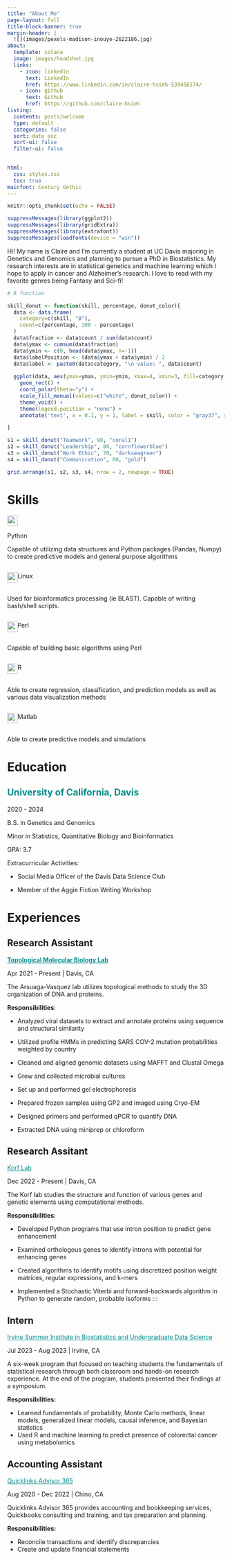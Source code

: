 ```yaml
---
title: "About Me"
page-layout: full
title-block-banner: true
margin-header: |
  ![](images/pexels-madison-inouye-2622186.jpg)
about:
  template: solana
  image: images/headshot.jpg
  links:
    - icon: linkedin
      text: LinkedIn
      href: https://www.linkedin.com/in/claire-hsieh-539456174/
    - icon: github
      text: Github
      href: https://github.com/claire-hsieh
listing:
  contents: posts/welcome
  type: default
  categories: false
  sort: date asc
  sort-ui: false
  filter-ui: false

  
html:
  css: styles.css
  toc: true
mainfont: Century Gothic
---
```


```r
knitr::opts_chunk$set(echo = FALSE)
```

```r
suppressMessages(library(ggplot2))
suppressMessages(library(gridExtra))
suppressMessages(library(extrafont))
suppressMessages(loadfonts(device = "win"))
```

Hi! My name is Claire and I'm currently a student at UC Davis majoring in Genetics and Genomics and planning to pursue a PhD in Biostatistics. My research interests are in statistical genetics and machine learning which I hope to apply in cancer and Alzheimer's research. I love to read with my favorite genres being Fantasy and Sci-fi!

```r
# R function

skill_donut <- function(skill, percentage, donut_color){
  data <- data.frame(
    category=c(skill, "B"),
    count=c(percentage, 100 - percentage)
  )
  data$fraction <- data$count / sum(data$count)
  data$ymax <- cumsum(data$fraction)
  data$ymin <- c(0, head(data$ymax, n=-1))
  data$labelPosition <- (data$ymax + data$ymin) / 2
  data$label <- paste0(data$category, "\n value: ", data$count)
  
  ggplot(data, aes(ymax=ymax, ymin=ymin, xmax=4, xmin=3, fill=category)) +
    geom_rect() +
    coord_polar(theta="y") +
    scale_fill_manual(values=c("white", donut_color)) +
    theme_void() +
    theme(legend.position = "none") +
    annotate('text', x = 0.1, y = 1, label = skill, color = "gray37", size = 5)

}

s1 = skill_donut("Teamwork", 90, "coral1")
s2 = skill_donut("Leadership", 80, "cornflowerblue")
s3 = skill_donut("Work Ethic", 70, "darkseagreen")
s4 = skill_donut("Communication", 80, "gold")

grid.arrange(s1, s2, s3, s4, nrow = 2, newpage = TRUE)


```

::: {#title}
# Skills
:::

::: card-css
::: temp
::: card-header
::: card-img-top
<img src="images/skills/python-logo-only.svg" width="24"/>
:::

Python
:::

::: card-text
Capable of utilizing data structures and Python packages (Pandas, Numpy) to create predictive models and general purpose algorithms
:::
:::

::: temp
::: {.card-header style="display: flex"}
::: card-img-top
<img src="images/skills/linux.svg" width="24"/>
:::

Linux
:::

::: card-text
Used for bioinformatics processing (ie BLAST). Capable of writing bash/shell scripts.
:::
:::

::: temp
::: {.card-header style="display: flex"}
::: card-img-top
<img src="images/skills/perl-programming-language.svg" width="24"/>
:::

Perl
:::

::: card-text
Capable of building basic algorithms using Perl\
:::
:::

::: temp
::: {.card-header style="display: flex"}
::: card-img-top
<img src="images/skills/Rlogo.svg" width="24"/>
:::

R
:::

::: card-text
Able to create regression, classification, and prediction models as well as various data visualization methods
:::
:::

::: temp
::: {.card-header style="display: flex"}
::: card-img-top
<img src="images/skills/matlab-svgrepo-com.svg" width="24"/>
:::

Matlab
:::

::: card-text
Able to create predictive models and simulations
:::
:::
:::

::: {#title1 .title}
# Education
:::

::: {#education1 .education}
## [University of California, Davis]{style="color:DarkCyan;"}

2020 - 2024

B.S. in Genetics and Genomics

Minor in Statistics, Quantitative Biology and Bioinformatics

GPA: 3.7

Extracurricular Activities:

-   Social Media Officer of the Davis Data Science Club

-   Member of the Aggie Fiction Writing Workshop
:::

::: {#title2 .title}
# Experiences
:::

::: {#experience1 .experience}
## Research Assistant

[**Topological Molecular Biology Lab**](https://arsuaga-vazquez-lab.faculty.ucdavis.edu/){style="color:DarkCyan;"}

Apr 2021 - Present \| Davis, CA

The Arsuaga-Vasquez lab utilizes topological methods to study the 3D organization of DNA and proteins.

**Responsibilities**:

-   Analyzed viral datasets to extract and annotate proteins using sequence and structural similarity

-   Utilized profile HMMs in predicting SARS COV-2 mutation probabilities weighted by country

-   Cleaned and aligned genomic datasets using MAFFT and Clustal Omega

-   Grew and collected microbial cultures

-   Set up and performed gel electrophoresis

-   Prepared frozen samples using GP2 and imaged using Cryo-EM

-   Designed primers and performed qPCR to quantify DNA

-   Extracted DNA using miniprep or chloroform
:::

::: {#experience2 .experience}
## Research Assitant

[Korf Lab](http://korflab.ucdavis.edu/about.html){style="color:DarkCyan;"}

Dec 2022 - Present \| Davis, CA

The Korf lab studies the structure and function of various genes and genetic elements using computational methods.

**Responsibilities**:

-   Developed Python programs that use intron position to predict gene enhancement

-   Examined orthologous genes to identify introns with potential for enhancing genes

-   Created algorithms to identify motifs using discretized position weight matrices, regular expressions, and k-mers

-   Implemented a Stochastic Viterbi and forward-backwards algorithm in Python to generate random, probable isoforms :::
:::

::: {#experience3 .experience}
## Intern

[Irvine Summer Institute in Biostatistics and Undergraduate Data Science](https://isi-buds.github.io/program-2023/){style="color:DarkCyan;"}

Jul 2023 - Aug 2023 \| Irvine, CA

A six-week program that focused on teaching students the fundamentals of statistical research through both classroom and hands-on research experience. At the end of the program, students presented their findings at a symposium.

**Responsibilities:**

-   Learned fundamentals of probability, Monte Carlo methods, linear models, generalized linear models, causal inference, and Bayesian statistics
-   Used R and machine learning to predict presence of colorectal cancer using metabolomics
:::

::: {#experience4 .experience}
## Accounting Assistant

[Quicklinks Advisor 365](https://qna365.com){style="color:DarkCyan;"}

Aug 2020 - Dec 2022 \| Chino, CA

Quicklinks Advisor 365 provides accounting and bookkeeping services, Quickbooks consulting and training, and tax preparation and planning.

**Responsibilities:**

-   Reconcile transactions and identify discrepancies
-   Create and update financial statements
:::

